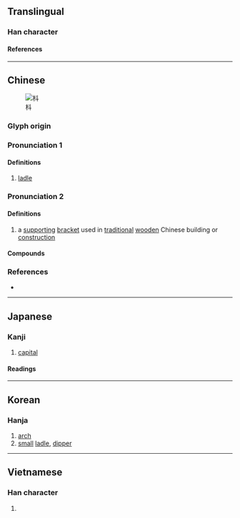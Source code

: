 {{character info}}
==Translingual==

===Han character===
{{Han char|rn=75|rad=木|as=04|sn=8|four=44900|canj=DYJ|ids=⿰木斗}}

====References====
{{Han ref|kx=0515.130|dkj=14543|dj=0903.120|hdz=21174.060|uh=6793}}

----

==Chinese==
{{zh-forms}}
[[File:Bronze Dou Unearthed in Jiangling 2012-07.JPG|thumb|枓]]

===Glyph origin===
{{Han etym}}

===Pronunciation 1===
{{zh-pron
|m=zhǔ
|c=zyu2
|mn-t=diu2
|mc=1
|oc=2
|ma=
|cat=n
}}

====Definitions====
{{zh-hanzi}}

# {{lb|zh|literary}} [[ladle]]

===Pronunciation 2===
{{zh-pron
|m=dǒu
|c=dau2
|mn-t=dao2
|mc=2
|oc=1
|ma=
|cat=n
}}

====Definitions====
{{zh-hanzi}}

# a [[support]]ing [[bracket]] used in [[traditional]] [[wood]]en Chinese building or [[construction]]

====Compounds====
{{zh-der|枓栱|枓拱}}

===References===
* {{R:yue:mfccd}}

----

==Japanese==

===Kanji===
{{ja-kanji|grade=|rs=木04}}

# [[capital]]

====Readings====
{{ja-readings
|on=しゅ, とう, つ
|kun=ひしやく
}}

----

==Korean==

===Hanja===
{{ko-hanja|두}}

# [[arch]]
# [[small]] [[ladle]], [[dipper]]

----

==Vietnamese==

===Han character===
{{vi-readings|rs=木04|reading=rẫu}}

# {{rfdef|vi|sort=木04}}